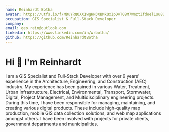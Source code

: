 ```yaml
---
name: Reinhardt Botha
avatar: https://utfs.io/f/MDuYRQOXX1wgHN3XBMkQxIpDvT0BM7WmztZfdoel1su82Ji5
occupation: GIS Specialist & Full-Stack Developer
company:
email: geo.rein@outlook.com
linkedin: https://www.linkedin.com/in/wrbotha/
github: https://github.com/ReinhardtBotha
---
```


# Hi 👋 I'm Reinhardt

I am a GIS Specialist and Full-Stack Developer with over 9 years' experience in the Architecture, Engineering, and Construction (AEC) industry. My experience has been gained in various Water, Treatment, Urban Infrastructure, Electrical, Environmental, Transport, Stormwater, Digital, Project Management, and Multidisciplinary engineering projects. During this time, I have been responsible for managing, maintaining, and creating various digital products. These include high-quality map production, mobile GIS data collection solutions, and web map applications amongst others. I have been involved with projects for private clients, government departments and municipalities.
